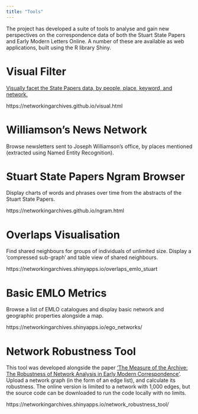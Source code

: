 ```yaml
---
title: "Tools"
---
```


The project has developed a suite of tools to analyse and gain new perspectives on the correspondence data of both the Stuart State Papers and Early Modern Letters Online. A number of these are available as web applications, built using the R library Shiny.

# Visual Filter  

[Visually facet the State Papers data, by people, place, keyword, and network.]()

https://networkingarchives.github.io/visual.html

# Williamson's News Network

Browse newsletters sent to Joseph Williamson's office, by places mentioned (extracted using Named Entity Recognition).  

# Stuart State Papers Ngram Browser  

Display charts of words and phrases over time from the abstracts of the Stuart State Papers.

https://networkingarchives.github.io/ngram.html

# Overlaps Visualisation    

Find shared neighbours for groups of individuals of unlimited size. Display a 'compressed sub-graph' and table view of shared neighbours.

https://networkingarchives.shinyapps.io/overlaps_emlo_stuart

# Basic EMLO Metrics

Browse a list of EMLO catalogues and display basic network and geographic properties alongside a map.  

https://networkingarchives.shinyapps.io/ego_networks/

# Network Robustness Tool

This tool was developed alongside the paper ['The Measure of the Archive: The Robustness of Network Analysis in Early Modern Correspondence'](https://culturalanalytics.org/article/25943-the-measure-of-the-archive-the-ro-bustness-of-network-analysis-in-early-modern-correspondence). Upload a network graph (in the form of an edge list), and calculate its robustness. The online version is limited to a network with 1,000 edges, but the source code can be downloaded to run the code locally with no limits.  

https://networkingarchives.shinyapps.io/network_robustness_tool/


